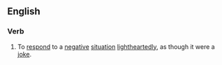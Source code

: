 ==English==
===Verb===
{{en-verb|sg=[[laugh]] [[off]]|laughs off|laughing off|laughed off}}
# To [[respond]] to a [[negative]] [[situation]] [[lightheartedly]], as though it were a [[joke]].